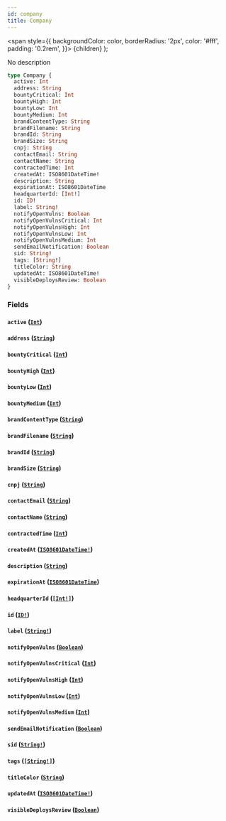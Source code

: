 ```yaml
---
id: company
title: Company
---
```


<span
style={{
      backgroundColor: color,
      borderRadius: '2px',
      color: '#fff',
      padding: '0.2rem',
    }}>
{children}
</span>
);

No description

```graphql
type Company {
  active: Int
  address: String
  bountyCritical: Int
  bountyHigh: Int
  bountyLow: Int
  bountyMedium: Int
  brandContentType: String
  brandFilename: String
  brandId: String
  brandSize: String
  cnpj: String
  contactEmail: String
  contactName: String
  contractedTime: Int
  createdAt: ISO8601DateTime!
  description: String
  expirationAt: ISO8601DateTime
  headquarterId: [Int!]
  id: ID!
  label: String!
  notifyOpenVulns: Boolean
  notifyOpenVulnsCritical: Int
  notifyOpenVulnsHigh: Int
  notifyOpenVulnsLow: Int
  notifyOpenVulnsMedium: Int
  sendEmailNotification: Boolean
  sid: String!
  tags: [String!]
  titleColor: String
  updatedAt: ISO8601DateTime!
  visibleDeploysReview: Boolean
}
```

### Fields

#### `active` ([`Int`](/api/graphql/documentation/scalars/int))

#### `address` ([`String`](/api/graphql/documentation/scalars/string))

#### `bountyCritical` ([`Int`](/api/graphql/documentation/scalars/int))

#### `bountyHigh` ([`Int`](/api/graphql/documentation/scalars/int))

#### `bountyLow` ([`Int`](/api/graphql/documentation/scalars/int))

#### `bountyMedium` ([`Int`](/api/graphql/documentation/scalars/int))

#### `brandContentType` ([`String`](/api/graphql/documentation/scalars/string))

#### `brandFilename` ([`String`](/api/graphql/documentation/scalars/string))

#### `brandId` ([`String`](/api/graphql/documentation/scalars/string))

#### `brandSize` ([`String`](/api/graphql/documentation/scalars/string))

#### `cnpj` ([`String`](/api/graphql/documentation/scalars/string))

#### `contactEmail` ([`String`](/api/graphql/documentation/scalars/string))

#### `contactName` ([`String`](/api/graphql/documentation/scalars/string))

#### `contractedTime` ([`Int`](/api/graphql/documentation/scalars/int))

#### `createdAt` ([`ISO8601DateTime!`](/api/graphql/documentation/scalars/iso-8601-date-time))

#### `description` ([`String`](/api/graphql/documentation/scalars/string))

#### `expirationAt` ([`ISO8601DateTime`](/api/graphql/documentation/scalars/iso-8601-date-time))

#### `headquarterId` ([`[Int!]`](/api/graphql/documentation/scalars/int))

#### `id` ([`ID!`](/api/graphql/documentation/scalars/id))

#### `label` ([`String!`](/api/graphql/documentation/scalars/string))

#### `notifyOpenVulns` ([`Boolean`](/api/graphql/documentation/scalars/boolean))

#### `notifyOpenVulnsCritical` ([`Int`](/api/graphql/documentation/scalars/int))

#### `notifyOpenVulnsHigh` ([`Int`](/api/graphql/documentation/scalars/int))

#### `notifyOpenVulnsLow` ([`Int`](/api/graphql/documentation/scalars/int))

#### `notifyOpenVulnsMedium` ([`Int`](/api/graphql/documentation/scalars/int))

#### `sendEmailNotification` ([`Boolean`](/api/graphql/documentation/scalars/boolean))

#### `sid` ([`String!`](/api/graphql/documentation/scalars/string))

#### `tags` ([`[String!]`](/api/graphql/documentation/scalars/string))

#### `titleColor` ([`String`](/api/graphql/documentation/scalars/string))

#### `updatedAt` ([`ISO8601DateTime!`](/api/graphql/documentation/scalars/iso-8601-date-time))

#### `visibleDeploysReview` ([`Boolean`](/api/graphql/documentation/scalars/boolean))
